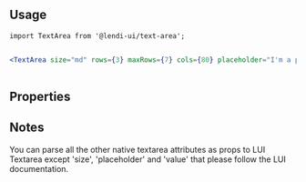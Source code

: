 
## Usage

```
import TextArea from '@lendi-ui/text-area';
```

```jsx

<TextArea size="md" rows={3} maxRows={7} cols={80} placeholder="I'm a placeholder 🎉"/>
       
```

## Properties

<PropTable>
  <PropTable.Entry name="className" defaultValue=""type='string' defaultValue="" description="Custom class for adding style"/>
  <PropTable.Entry name="isDisabled" type='boolean' defaultValue="false" description="Whether the input is disabled"/>
  <PropTable.Entry name="isError" type='boolean' defaultValue="false" description="Whether the input content is valid"/>
  <PropTable.Entry name="isFullWidth" type='boolean' defaultValue="false" description="Whether the input is full width"/>
  <PropTable.Entry name="isInverse" type='boolean' defaultValue="false" description="Whether the input is inversed"/>
  <PropTable.Entry name="maxRows" type="number" description="The maxrows textarea auto expand can be."/>
  <PropTable.Entry name="onBlur" type='() => void' description="Blur handler"/>
  <PropTable.Entry name="onChange" type='() => void' description="Change handler"/>
  <PropTable.Entry name="onFocus" type='() => void' description="Focus handler"/>
  <PropTable.Entry name="placeholder" type='string' description="The input placeholder"/>
  <PropTable.Entry name="size" type="{ 'xs' | 'sm' | 'md' | 'lg' }" defaultValue="md" description="The input size"/>
  <PropTable.Entry name="value" type="string" description="The input content"/>
</PropTable>

## Notes
You can parse all the other native textarea attributes as props to LUI Textarea except 'size', 'placeholder' and 'value' that please follow the LUI documentation.
